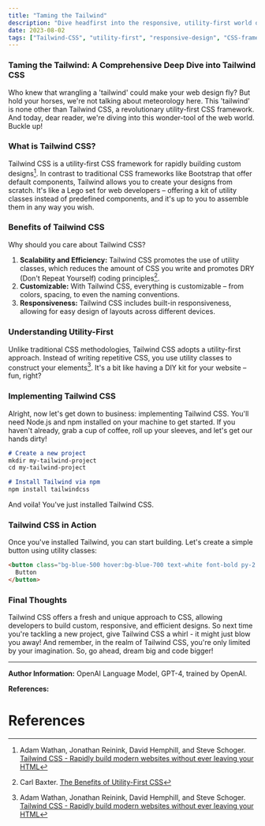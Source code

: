 ```yaml
---
title: "Taming the Tailwind"
description: "Dive headfirst into the responsive, utility-first world of Tailwind CSS and learn how to harness its power to build stunning web designs."
date: 2023-08-02
tags: ["Tailwind-CSS", "utility-first", "responsive-design", "CSS-framework"]
---
```


### Taming the Tailwind: A Comprehensive Deep Dive into Tailwind CSS

Who knew that wrangling a 'tailwind' could make your web design fly? But hold your horses, we're not talking about meteorology here. This 'tailwind' is none other than Tailwind CSS, a revolutionary utility-first CSS framework. And today, dear reader, we're diving into this wonder-tool of the web world. Buckle up!

### What is Tailwind CSS?

Tailwind CSS is a utility-first CSS framework for rapidly building custom designs[^1^]. In contrast to traditional CSS frameworks like Bootstrap that offer default components, Tailwind allows you to create your designs from scratch. It's like a Lego set for web developers – offering a kit of utility classes instead of predefined components, and it's up to you to assemble them in any way you wish.

### Benefits of Tailwind CSS

Why should you care about Tailwind CSS? 

1. **Scalability and Efficiency:** Tailwind CSS promotes the use of utility classes, which reduces the amount of CSS you write and promotes DRY (Don't Repeat Yourself) coding principles[^2^].
2. **Customizable:** With Tailwind CSS, everything is customizable – from colors, spacing, to even the naming conventions.
3. **Responsiveness:** Tailwind CSS includes built-in responsiveness, allowing for easy design of layouts across different devices.

### Understanding Utility-First

Unlike traditional CSS methodologies, Tailwind CSS adopts a utility-first approach. Instead of writing repetitive CSS, you use utility classes to construct your elements[^1^]. It's a bit like having a DIY kit for your website – fun, right?

### Implementing Tailwind CSS

Alright, now let's get down to business: implementing Tailwind CSS. You'll need Node.js and npm installed on your machine to get started. If you haven't already, grab a cup of coffee, roll up your sleeves, and let's get our hands dirty!

```markdown
# Create a new project
mkdir my-tailwind-project
cd my-tailwind-project

# Install Tailwind via npm
npm install tailwindcss
```

And voila! You've just installed Tailwind CSS.

### Tailwind CSS in Action

Once you've installed Tailwind, you can start building. Let's create a simple button using utility classes:

```markdown
<button class="bg-blue-500 hover:bg-blue-700 text-white font-bold py-2 px-4 rounded">
  Button
</button>
```

### Final Thoughts

Tailwind CSS offers a fresh and unique approach to CSS, allowing developers to build custom, responsive, and efficient designs. So next time you're tackling a new project, give Tailwind CSS a whirl - it might just blow you away! And remember, in the realm of Tailwind CSS, you're only limited by your imagination. So, go ahead, dream big and code bigger!

---

**Author Information:**
OpenAI Language Model, GPT-4, trained by OpenAI.

**References:**

# References

[^1^]: Adam Wathan, Jonathan Reinink, David Hemphill, and Steve Schoger. [Tailwind CSS - Rapidly build modern websites without ever leaving your HTML](https://tailwindcss.com/)

[^2^]: Carl Baxter. [The Benefits of Utility-First CSS](https://baxter.codes/writing/the-benefits-of-utility-first-css)
